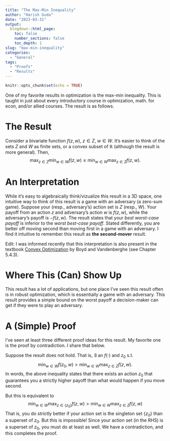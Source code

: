 ```yaml
---
title: "The Max-Min Inequality"
author: "Harish Guda"
date: "2023-03-31"
output:
  blogdown::html_page:
    toc: false
    number_sections: false
    toc_depth: 1
slug: "max-min-inequality"
categories: 
  - "General"
tags: 
  - "Proofs"
  - "Results"
---
```


```r
knitr::opts_chunk$set(echo = TRUE)
```

One of my favorite results in optimization is the max-min inequality. This is taught in just about every introductory course in optimization, math. for econ, and/or allied courses. The result is as follows. 

# The Result

Consider a bivariate function $f(z, w)$, $z \in Z$, $w \in W$. It's easier to think of the sets $Z$ and $W$ as finite sets, or a convex subset of $\mathbb{R}$ (although the result is more general). Then, 
$$
\max_{z \in Z} \min_{w \in W} f(z, w) \le \min_{w \in W}\max_{z \in Z}f(z, w).
$$

# An Interpretation

While it's easy to algebraically think/vizualize this result in a 3D space, one intuitive way to think of this result is a game with an adversary (a zero-sum game). Suppose your (resp., adversary's) action set is $Z$ (resp., $W$). Your payoff from an action $z$ and adversary's action $w$ is $f(z,w)$, while the adversary's payoff is $-f(z, w)$. The result states that your *best worst-case payoff* is inferior to the *worst best-case payoff*. Stated differently, you are better off moving second than moving first in a game with an adversary. I find it intuitive to  remember this result as **the second-mover** result.

Edit: I was informed recently that this interpretation is also present in the textbook [Convex Optimization](https://web.stanford.edu/~boyd/cvxbook/bv_cvxbook.pdf) by Boyd and Vandenberghe (see Chapter 5.4.3). 

# Where This (Can) Show Up

This result has a lot of applications, but one place I've seen this result often is in robust optimization, which is essentially a game with an adversary. This result provides a simple bound on the worst payoff a decision-maker can get if they were to play an adversary. 

# A (Simple) Proof

I've seen at least three different proof ideas for this result. My favorite one is the proof by contradiction. I share that below. 

Suppose the result does not hold. That is, $\exists$ an $f(\cdot)$ and $z_0$ s.t. 
$$
\min_{w \in W} f(z_0, w) > \min_{w \in W} \max_{z \in Z} f(z,w). 
$$
In words, the above inequality states that there exists an action $z_0$ that guarantees you a strictly higher payoff than what would happen if you move second. 

But this is equivalent to 
$$
\min_{w \in W}\max_{z \in \{z_0\}}f(z, w) > \min_{w \in W} \max_{z \in Z} f(z,w)
$$
That is, you do strictly better if your action set is the singleton set $\{z_0\}$ than a superset of $z_0$. But this is impossible! Since your action set (in the RHS) is a superset of $z_0$, you must do at least as well. We have a contradiction, and this completes the proof. 
